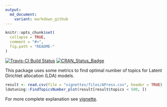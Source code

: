 ```yaml
---
output:
  md_document:
    variant: markdown_github
---
```


<!-- README.md is generated from README.Rmd. Please edit that file -->

```r
knitr::opts_chunk$set(
  collapse = TRUE,
  comment = "#>",
  fig.path = "README-"
)
```

[![Travis-CI Build Status](https://travis-ci.org/nikita-moor/ldatuning.svg?branch=master)](https://travis-ci.org/nikita-moor/ldatuning)
[![CRAN_Status_Badge](http://www.r-pkg.org/badges/version/ldatuning)](https://cran.r-project.org/package=ldatuning)

This package uses some metrics to find optimal number of topics for Latent Dirichlet allocation (LDA) models.

```r
result <- read.csv(file = "vignettes/files/APress.csv", header = TRUE)
ldatuning::FindTopicsNumber_plot(result[result$topics < 500, ])
```

For more complete explanation see [vignette](http://rpubs.com/siri/ldatuning).
